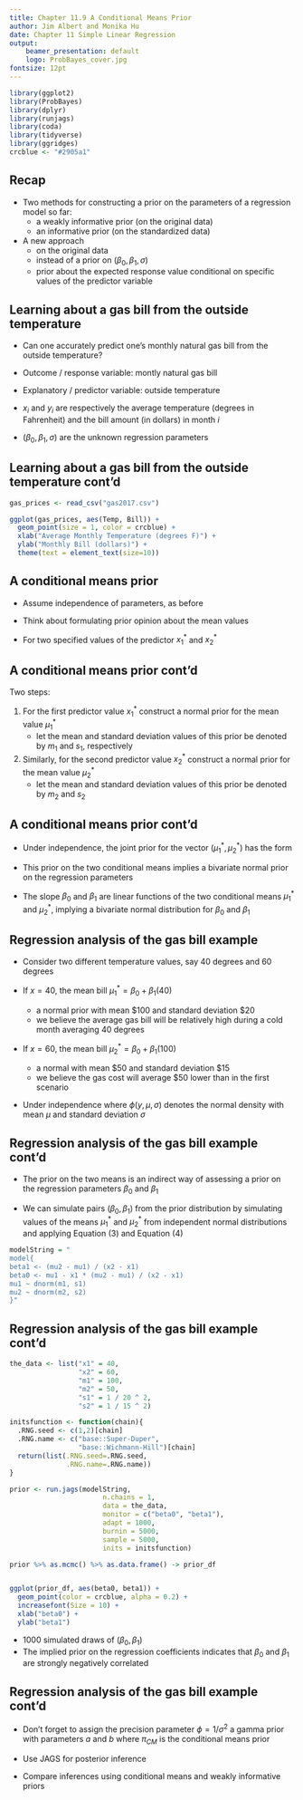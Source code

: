 ```yaml
---
title: Chapter 11.9 A Conditional Means Prior
author: Jim Albert and Monika Hu
date: Chapter 11 Simple Linear Regression
output: 
    beamer_presentation: default
    logo: ProbBayes_cover.jpg
fontsize: 12pt
---
```


```r
library(ggplot2)
library(ProbBayes)
library(dplyr)
library(runjags)
library(coda)
library(tidyverse)
library(ggridges)
crcblue <- "#2905a1"
```


## Recap

- Two methods for constructing  a prior on the parameters of a regression model so far:
    - a weakly informative prior (on the original data)
    - an informative prior (on the standardized data)
  
- A new approach
    - on the original data
    - instead of a prior on $(\beta_0, \beta_1, \sigma)$
    - prior about  the expected response value conditional on specific values of the predictor variable


## Learning about a gas bill from the outside temperature

- Can one accurately predict one's monthly natural gas bill from the outside temperature?

- Outcome / response variable: montly natural gas bill

- Explanatory / predictor variable: outside temperature

\pause 

\begin{equation}
Y_i \mid \beta_0, \beta_1, \sigma \sim {\rm Normal}(\beta_0 + \beta_1 x_i, \sigma)
\end{equation}

- $x_i$ and $y_i$ are respectively the average temperature (degrees in Fahrenheit) and the bill amount (in dollars) in month $i$

- $(\beta_0, \beta_1, \sigma)$ are the unknown regression parameters

## Learning about a gas bill from the outside temperature cont'd

```r
gas_prices <- read_csv("gas2017.csv")

ggplot(gas_prices, aes(Temp, Bill)) +
  geom_point(size = 1, color = crcblue) +
  xlab("Average Monthly Temperature (degrees F)") +
  ylab("Monthly Bill (dollars)") +
  theme(text = element_text(size=10))
```

## A conditional means prior

- Assume independence of parameters, as before
\begin{equation*}
\pi(\beta_0, \beta_1, \sigma) = \pi(\beta_0, \beta_1) \pi(\sigma)
\end{equation*}

- Think about formulating prior opinion about the mean values
\begin{equation}
\mu_i^* = \beta_0 + \beta_1 x_i^*
\end{equation}

- For two specified values of the predictor $x_1^*$ and $x_2^*$

## A conditional means prior cont'd

Two steps:

1. For the first predictor value $x_1^*$ construct a normal prior for the mean value $\mu_1^*$
    - let the mean and standard deviation values of this prior be denoted by $m_1$ and $s_1$, respectively
2. Similarly, for the second predictor value $x_2^*$  construct a normal prior for the mean value $\mu_2^*$ 
    - let the mean and standard deviation values of this prior be denoted by $m_2$ and $s_2$

## A conditional means prior cont'd

- Under independence, the joint prior for the vector $(\mu_1^*, \mu_2^*)$ has the form
\begin{equation*}
\pi(\mu_1^*, \mu_2^*) = \pi(\mu_1^*) \pi(\mu_2^*)
\end{equation*}

\pause

- This prior on the two conditional means implies a bivariate normal prior on the regression parameters
\begin{equation}
\beta_1 = \frac{\mu_2^* - \mu_1^*}{x_2 - x_1}
\end{equation}
\begin{equation}
\beta_0 = \mu_1^* - x_1 \left(\frac{\mu_2^* - \mu_1^*}{x_2 - x_1}\right)
\end{equation}

- The slope $\beta_0$ and $\beta_1$ are linear functions of the two conditional means $\mu_1^*$ and $\mu_2^*$, implying a bivariate normal distribution for $\beta_0$ and $\beta_1$

## Regression analysis of the gas bill example

- Consider two different temperature values, say 40 degrees and 60 degrees

- If $x = 40$, the mean bill $\mu_1^* = \beta_0 + \beta_1 (40)$ 
    - a normal prior with mean \$100 and standard deviation \$20
    - we believe the average gas bill will be relatively high during a cold month averaging 40 degrees

- If $x = 60$, the  mean bill $\mu_2^* = \beta_0 + \beta_1 (100)$
    - a normal with mean \$50 and standard deviation \$15
    - we believe the gas cost will average \$50 lower than in the first scenario

\pause

- Under independence
\begin{equation}
\pi(\mu_1^*, \mu_2^*) = \phi(\mu_1^*, 100, 20) \phi(\mu_2^*, 50, 15),
\end{equation}
where $\phi(y, \mu, \sigma)$ denotes the normal density with mean $\mu$ and standard deviation $\sigma$

## Regression analysis of the gas bill example cont'd

- The prior on the two means is an indirect way of assessing a prior on the regression parameters $\beta_0$ and $\beta_1$

- We can  simulate pairs $(\beta_0, \beta_1)$ from the prior distribution by simulating values of the means $\mu_1^*$ and $\mu_2^*$ from independent normal distributions and applying Equation (3) and Equation (4)

```r
modelString = "
model{
beta1 <- (mu2 - mu1) / (x2 - x1)
beta0 <- mu1 - x1 * (mu2 - mu1) / (x2 - x1)
mu1 ~ dnorm(m1, s1)
mu2 ~ dnorm(m2, s2)
}"
```

## Regression analysis of the gas bill example cont'd

```r
the_data <- list("x1" = 40,
                 "x2" = 60,
                 "m1" = 100,
                 "m2" = 50,
                 "s1" = 1 / 20 ^ 2,
                 "s2" = 1 / 15 ^ 2)

initsfunction <- function(chain){
  .RNG.seed <- c(1,2)[chain]
  .RNG.name <- c("base::Super-Duper",
                 "base::Wichmann-Hill")[chain]
  return(list(.RNG.seed=.RNG.seed,
              .RNG.name=.RNG.name))
}

prior <- run.jags(modelString,
                       n.chains = 1,
                       data = the_data,
                       monitor = c("beta0", "beta1"),
                       adapt = 1000,
                       burnin = 5000,
                       sample = 5000,
                       inits = initsfunction)

prior %>% as.mcmc() %>% as.data.frame() -> prior_df


ggplot(prior_df, aes(beta0, beta1)) +
  geom_point(color = crcblue, alpha = 0.2) +
  increasefont(Size = 10) +
  xlab("beta0") +
  ylab("beta1")

```

- 1000 simulated draws of $(\beta_0, \beta_1)$ 
- The implied prior on the regression coefficients indicates that $\beta_0$ and $\beta_1$ are strongly negatively correlated

## Regression analysis of the gas bill example cont'd

- Don't forget to assign the precision parameter $\phi = 1 / \sigma^2$ a gamma prior with parameters $a$ and $b$
\begin{equation*}
\pi(\beta_0, \beta_1, \sigma)  = \pi_{CM}(\beta_0, \beta_1) \pi(\sigma),
\end{equation*}
where $\pi_{CM}$ is the conditional means prior

\pause

- Use JAGS for posterior inference

- Compare inferences using conditional means and weakly informative priors
